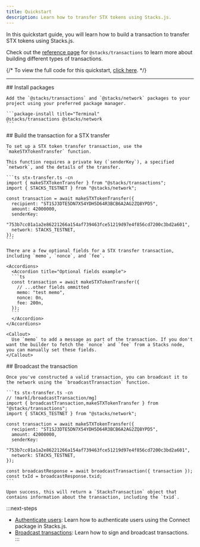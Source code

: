 ```yaml
---
title: Quickstart
description: Learn how to transfer STX tokens using Stacks.js.
---
```



In this quickstart guide, you will learn how to build a transaction to transfer STX tokens using Stacks.js.

Check out the [reference page](/stacks/stacks.js/packages/transactions) for `@stacks/transactions` to learn more about building different types of transactions.

{/* <Callout>
  To view the full code for this quickstart, [click here](https://github.com/hiro-so/stacks.js/tree/main/examples/hello-world).
</Callout> */}

---

<Steps>
  <Step>
    ## Install packages
  
    Add the `@stacks/transactions` and `@stacks/network` packages to your project using your preferred package manager.

    ```package-install title="Terminal"
    @stacks/transactions @stacks/network
    ```
  </Step>
  <Step>
    ## Build the transaction for a STX transfer
  
    To set up a STX token transfer transaction, use the `makeSTXTokenTransfer` function.

    This function requires a private key (`senderKey`), a specified `network`, and the details of the transfer.

    ```ts stx-transfer.ts -cn
    import { makeSTXTokenTransfer } from "@stacks/transactions";
    import { STACKS_TESTNET } from "@stacks/network";

    const transaction = await makeSTXTokenTransfer({
      recipient: "ST1SJ3DTE5DN7X54YDH5D64R3BCB6A2AG2ZQ8YPD5",
      amount: 42000000,
      senderKey:
        "753b7cc01a1a2e86221266a154af739463fce51219d97e4f856cd7200c3bd2a601",
      network: STACKS_TESTNET,
    });
    ```

    There are a few optional fields for a STX transfer transaction, including `memo`, `nonce`, and `fee`.

    <Accordions>
      <Accordion title="Optional fields example">
      ```ts
      const transaction = await makeSTXTokenTransfer({
        // ...other fields ommitted
        memo: "test memo",
        nonce: 0n,
        fee: 200n,
      });
      ```
      </Accordion>
    </Accordions>

    <Callout>
      Use `memo` to add a message as part of the transaction. If you don't want the builder to fetch the `nonce` and `fee` from a Stacks node, you can manually set these fields.
    </Callout>
  </Step>
  <Step>
    ## Broadcast the transaction
  
    Once you've constructed a valid transaction, you can broadcast it to the network using the `broadcastTransaction` function.

    ```ts stx-transfer.ts -cn
    // !mark[/broadcastTransaction/mg]
    import { broadcastTransaction,makeSTXTokenTransfer } from "@stacks/transactions";
    import { STACKS_TESTNET } from "@stacks/network";

    const transaction = await makeSTXTokenTransfer({
      recipient: "ST1SJ3DTE5DN7X54YDH5D64R3BCB6A2AG2ZQ8YPD5",
      amount: 42000000,
      senderKey:
        "753b7cc01a1a2e86221266a154af739463fce51219d97e4f856cd7200c3bd2a601",
      network: STACKS_TESTNET,
    });

    const broadcastResponse = await broadcastTransaction({ transaction });
    const txId = broadcastResponse.txid;
    ```

    Upon success, this will return a `StacksTransaction` object that contains information about the transaction, including the `txid`.
  </Step>
</Steps>

:::next-steps
- [Authenticate users](/stacks/connect/guides/authenticate-users): Learn how to authenticate users using the Connect package in Stacks.js.
- [Broadcast transactions](/stacks/connect/guides/broadcast-transactions): Learn how to sign and broadcast transactions.
:::
